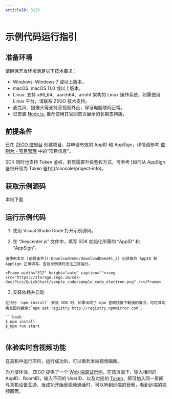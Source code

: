 ```yaml
---
articleID: 3129
---
```


# 示例代码运行指引


## 准备环境

请确保开发环境满足以下技术要求：

* Windows: Windows 7 或以上版本。
* macOS: macOS 11.0 或以上版本。
* Linux: 支持 x86_64、aarch64、armhf 架构的 Linux 操作系统，如需使用 Linux 平台，请联系 ZEGO 技术支持。
* 麦克风、摄像头等支持音视频外设，保证电脑联网正常。
* 已安装 [Node.js](https://nodejs.org/en/), 推荐使用其官网首页展示的长期支持版。

## 前提条件

已在 [ZEGO 控制台](https://console.zego.im) 创建项目，并申请有效的 AppID 和 AppSign，详情请参考 [控制台 - 项目管理](/console/project-info) 中的“项目信息”。

<Warning title="注意">
SDK 同时也支持 Token 鉴权，若您需要升级鉴权方式，可参考 [如何从 AppSign 鉴权升级为 Token 鉴权](/console/project-info)。
</Warning>

## 获取示例源码
<Card title="示例源码" href="https://storage.zego.im/express/example/video/electron_js/ZegoExpressDemo_electron_js.zip" target="_blank">
本地下载
</Card>

## 运行示例代码

1. 使用 Visual Studio Code 打开示例源码。

2. 在 “/keycenter.js” 文件中，填写 SDK 初始化所需的 “AppID” 和 “AppSign”。

<Warning title="注意">


    请使用本文 [前提条件](!DownloadDemo/DownloadDemo#1_2) 已获取的 AppID 和 AppSign 正确填写，否则示例源码无法正常运行。

</Warning>



    <Frame width="512" height="auto" caption=""><img src="https://storage.zego.im/sdk-doc/Pics/QuickStart/sample_code/sample_code_electron.png" /></Frame>

3. 安装依赖并启动

<Warning title="注意">


    在执行 `npm install` 安装 SDK 时，如果出现了 npm 官网镜像下载慢的情况，可将其切换至国内镜像:`npm set registry http://registry.npmmirror.com`。

</Warning>



    ```bash
    $ npm install
    $ npm run start
    ```


## 体验实时音视频功能

在真机中运行项目，运行成功后，可以看到本端视频画面。

为方便体验，ZEGO 提供了一个 [Web 端调试示例](https://zegodev.github.io/zego-express-webrtc-sample/assistDev/index.html)，在该页面下，输入相同的 AppID、RoomID，输入不同的 UserID、以及对应的 [Token](/console/development-assistance/app-development-assistance)，即可加入同一房间与真机设备互通。当成功开始音视频通话时，可以听到远端的音频，看到远端的视频画面。

